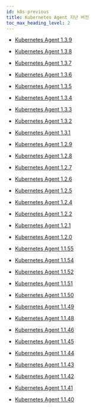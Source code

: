 ```yaml
---
id: k8s-previous
title: Kubernetes Agent 지난 버전
toc_max_heading_level: 2
---
```


* [Kubernetes Agent 1.3.9](k8s-1_3_9)

* [Kubernetes Agent 1.3.8](k8s-1_3_8)

* [Kubernetes Agent 1.3.7](k8s-1_3_7)

* [Kubernetes Agent 1.3.6](k8s-1_3_6)

* [Kubernetes Agent 1.3.5](k8s-1_3_5)

* [Kubernetes Agent 1.3.4](k8s-1_3_4)

* [Kubernetes Agent 1.3.3](k8s-1_3_3)

* [Kubernetes Agent 1.3.2](k8s-1_3_2)

* [Kubernetes Agent 1.3.1](k8s-1_3_1)

* [Kubernetes Agent 1.2.9](k8s-1_2_9)

* [Kubernetes Agent 1.2.8](k8s-1_2_8)

* [Kubernetes Agent 1.2.7](k8s-1_2_7)

* [Kubernetes Agent 1.2.6](k8s-1_2_6)

* [Kubernetes Agent 1.2.5](k8s-1_2_5)

* [Kubernetes Agent 1.2.4](k8s-1_2_4)

* [Kubernetes Agent 1.2.2](k8s-1_2_2)

* [Kubernetes Agent 1.2.1](k8s-1_2_1)

* [Kubernetes Agent 1.2.0](k8s-1_2_0)

* [Kubernetes Agent 1.1.55](k8s-1_1_55)

* [Kubernetes Agent 1.1.54](k8s-1_1_54)

* [Kubernetes Agent 1.1.52](k8s-1_1_52)

* [Kubernetes Agent 1.1.51](k8s-1_1_51)

* [Kubernetes Agent 1.1.50](k8s-1_1_50)

* [Kubernetes Agent 1.1.49](k8s-1_1_49)

* [Kubernetes Agent 1.1.48](k8s-1_1_48)

* [Kubernetes Agent 1.1.46](k8s-1_1_46)

* [Kubernetes Agent 1.1.45](k8s-1_1_45)

* [Kubernetes Agent 1.1.44](k8s-1_1_44)

* [Kubernetes Agent 1.1.43](k8s-1_1_43)

* [Kubernetes Agent 1.1.42](k8s-1_1_42)

* [Kubernetes Agent 1.1.41](k8s-1_1_41)

* [Kubernetes Agent 1.1.40](k8s-1_1_40)